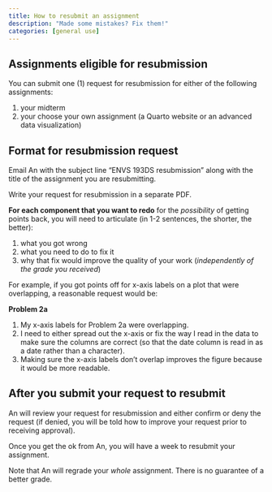 ```yaml
---
title: How to resubmit an assignment
description: "Made some mistakes? Fix them!"
categories: [general use]
---
```


## Assignments eligible for resubmission

You can submit one (1) request for resubmission for either of the following assignments:

1. your midterm
2. your choose your own assignment (a Quarto website or an advanced data visualization)  

## Format for resubmission request

Email An with the subject line "ENVS 193DS resubmission" along with the title of the assignment you are resubmitting.

Write your request for resubmission in a separate PDF.

**For each component that you want to redo** for the _possibility_ of getting points back, you will need to articulate (in 1-2 sentences, the shorter, the better):

1. what you got wrong
2. what you need to do to fix it
3. why that fix would improve the quality of your work (_independently of the grade you received_)

For example, if you got points off for x-axis labels on a plot that were overlapping, a reasonable request would be:

**Problem 2a**

1. My x-axis labels for Problem 2a were overlapping.
2. I need to either spread out the x-axis or fix the way I read in the data to make sure the columns are correct (so that the date column is read in as a date rather than a character).
3. Making sure the x-axis labels don't overlap improves the figure because it would be more readable.

## After you submit your request to resubmit

An will review your request for resubmission and either confirm or deny the request (if denied, you will be told how to improve your request prior to receiving approval).

Once you get the ok from An, you will have a week to resubmit your assignment.

Note that An will regrade your _whole_ assignment. There is no guarantee of a better grade.
